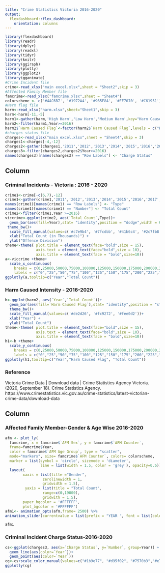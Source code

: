 ```yaml
---
title: "Crime Statistics Victoria 2016-2020"
output: 
  flexdashboard::flex_dashboard:
    orientation: columns
---
```

```r
library(flexdashboard)
library(readr)
library(dplyr)
library(readxl)
library(tidyr)
library(knitr)
library(ggiraph)
library(plotly)
library(ggplot2)
library(gganimate)
#Crime Incident file
crime<-read_xlsx("main excel.xlsx",sheet = "Sheet2",skip = 3)
#Affected Family Member file
famcrime<-read_xlsx("famcrime.xlsx",sheet = "Sheet4")
colorscheme <- c('#4AC6B7', '#1972A4', '#965F8A', '#FF7070', '#C61951')
#Harm flag file
harm<-read_xlsx("harm.xlsx",sheet="Sheet1",skip = 3)
harm<-harm[-11,-5]
harm1<-gather(harm,'High Harm','Low Harm','Medium Harm',key="Harm Caused Flag",value="Total Count")
harm2<-filter(harm1,Year>=2016)
harm2$`Harm Caused Flag`<-factor(harm2$`Harm Caused Flag`,levels = c("High Harm","Medium Harm","Low Harm"))
#charges status file
charges<-read_xlsx("main excel.xlsx",sheet = "Sheet4",skip = 3)
charges1<-charges[-4,-12]
charges2<-gather(charges1,'2011','2012','2013','2014','2015','2016','2017','2018','2019','2020',key="Year",value="Number")
charges3<-filter(charges2,charges2$Year>=2016)
names(charges3)[names(charges3) == "Row Labels"] <- "Charge Status"
```

Column 
-------------------------------------

### **Criminal Incidents - Victoria : 2016 - 2020**
    
```r
crime1<-crime[-c(6,7),-12]
crime1<-gather(crime1,'2011','2012','2013','2014','2015','2016','2017','2018','2019','2020',key="Year",value="Number")
names(crime1)[names(crime1) == "Row Labels"] <- "Type"
names(crime1)[names(crime1) == "Number"] <- "Total Count"
crime2<-filter(crime1,Year >=2016)
viccrime<-ggplot(crime2, aes(`Total Count`,Type))+
  geom_bar(aes(fill=Year),stat= "identity",position = "dodge",width = 0.9)+
 theme_bw()+
  scale_fill_manual(values=c('#c7e9b4', '#7fcdbb', '#41b6c4', '#2c7fb8', '#253494'))+
  xlab("Total Count (in Thousands)") +
  ylab("Offence Division")
theme<-theme( plot.title = element_text(face="bold",size = 15),
              axis.text = element_text(face="bold",size = 10),
              axis.title = element_text(face = "bold",size=10))
a<-viccrime +theme+
  scale_x_continuous(
    breaks = c(0,25000,50000,75000,100000,125000,150000,175000,200000,225000,250000,275000),
    labels = c("0","25","50","75","100","125","150","175","200","225","250","275"))
ggplotly(a,tooltip=c("Year","Total Count"))
```

### **Harm Caused Intensity - 2016-2020**

```r
h<-ggplot(harm2, aes(`Year`,`Total Count`))+
  geom_bar(aes(fill=`Harm Caused Flag`),stat= "identity",position = "stack",width = 0.4)+
  theme_bw()+
  scale_fill_manual(values=c('#de2d26', '#fc9272', '#fee0d2'))+
  xlab("Year") +
  ylab("Total Count")
theme<-theme( plot.title = element_text(face="bold",size = 15),
              axis.text = element_text(face="bold",size = 10),
              axis.title = element_text(face = "bold",size=10))
h1<-h +theme+
  scale_y_continuous(
    breaks = c(0,25000,50000,75000,100000,125000,150000,175000,200000,225000,250000),
    labels = c("0","25","50","75","100","125","150","175","200","225","250"))
ggplotly(h1,tooltip=c("Year","Harm Caused Flag", "Total Count"))

```   

### Reference

Victoria Crime Data | Download data | Crime Statistics Agency Victoria. (2020, September 18). Crime Statistics Agency. https://www.crimestatistics.vic.gov.au/crime-statistics/latest-victorian-crime-data/download-data

Column {.tabset .tabset-fade}
-------------------------------------
   
### **Affected Family Member-Gender & Age Wise 2016-2020**

```r
afm <- plot_ly(
  famcrime, x = famcrime$`AFM Sex`, y = famcrime$`AFM Counter`,
  frame=famcrime$Year,
  color = famcrime$`AFM Age Group`, type = "scatter",
  mode="markers", size= famcrime$`AFM Counter`, colors= colorscheme,
  marker = list(symbol = 'circle', sizemode = 'diameter',
                line = list(width = 1.5, color = 'grey'), opacity=0.5))%>%
  layout(
        xaxis = list(title ="Gender",
                 zerolinewidth = 1,
                 gridwidth = 1.5),
         yaxis = list(title = "Total Count",
                 range=c(0,19000),
                 gridwith = 1.5),
        paper_bgcolor = '#FFFFFF',
        plot_bgcolor = '#FFFFFF')
afm1<- animation_opts(afm,frame= 2500) %>%
animation_slider(currentvalue = list(prefix = "YEAR ", font = list(color="black")))

afm1
```   

### **Criminal Incident Charge Status-2016-2020**
    
```r
cs<-ggplot(charges3, aes(x=`Charge Status`, y=`Number`, group=Year)) +
  geom_line(aes(color=`Year`))+
  geom_point(aes(color=`Year`))
cg<-cs+scale_color_manual(values=c("#1b9e77", "#d95f02", "#7570b3","#e7298a","#66a61e"))
ggplotly(cg)

```